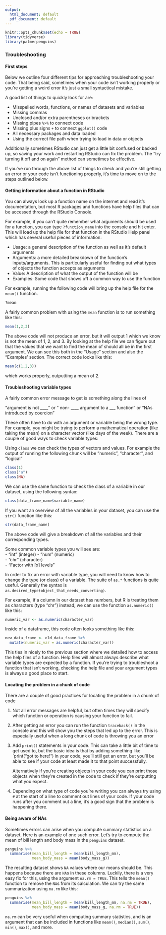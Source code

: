 ```yaml
---
output:
  html_document: default
  pdf_document: default
---
```


```r
knitr::opts_chunk$set(echo = TRUE)
library(tidyverse)
library(palmerpenguins)
```

### Troubleshooting


#### First steps

Below we outline four different tips for approaching troubleshooting your code. That being said, sometimes when your code isn't working properly or you're getting a weird error it's just a small syntactical mistake.

A good list of things to quickly look for are:

  - Misspelled words, functions, or names of datasets and variables
  - Missing commas
  - Unclosed and/or extra parentheses or brackets
  - Missing pipes `%>%` to connect code
  - Missing plus signs `+` to connect `ggplot()` code
  - All necessary packages and data loaded
  - Using the correct file path when trying to load in data or objects

Additionally sometimes RStudio can just get a little bit confused or backed up, so saving your work and restarting RStudio can fix the problem. The "try turning it off and on again" method can sometimes be effective. 

If you've run through the above list of things to check and you're still getting an error or your code isn't functioning properly, it's time to move on to the steps outlined below.


#### Getting information about a function in RStudio

You can always look up a function name on the internet and read it's documentation, but most R packages and functions have help files that can be accessed through the RStudio Console.

For example, if you can't quite remember what arguments should be used for a function, you can type `?function_name` into the console and hit enter. This will load up the help file for that function in the RStudio Help panel which has several useful pieces of information:

  - Usage: a general description of the function as well as it's default arguments
  - Arguments: a more detailed breakdown of the function's inputs/arguments. This is particularly useful for finding out what types of objects the function accepts as arguments
  - Value: A description of what the output of the function will be
  - Examples: Some code that shows off a common way to use the function
  
For example, running the following code will bring up the help file for the `mean()` function.

```r
?mean
```

A fairly common problem with using the `mean` function is to run something like this:

```r
mean(1,2,3)
```

The above code will not produce an error, but it will output 1 which we know is not the mean of 1, 2, and 3. By looking at the help file we can figure out that the values that we want to find the mean of should all be in the first argument. We can see this both in the "Usage" section and also the "Examples' section. The correct code looks like this:

```r
mean(c(1,2,3))
```

which works properly, outputting a mean of 2.


#### Troubleshooting variable types

A fairly common error message to get is something along the lines of

"argument is not ____ " or " non- ____ argument to a ___ function" or "NAs introduced by coercion"

These often have to do with an argument or variable being the wrong type. For example, you might be trying to perform a mathematical operation (like taking the mean) on a character vector (like days of the week). There are a couple of good ways to check variable types:

Using `class` we can check the types of vectors and values. For example the output of running the following chunk will be "numeric", "character", and "logical"

```r
class(1)
class("a")
class(NA)
```

We can use the same function to check the class of a variable in our dataset, using the following syntax:

```r
class(data_frame_name$variable_name)
```

If you want an overview of all the variables in your dataset, you can use the `str()` function like this:

```r
str(data_frame_name)
```

The above code will give a breakdown of all the variables and their corresponding types.

Some common variable types you will see are:  
- "int" (integer)
- "num" (numeric)  
- "chr" (character)  
- "Factor with [x] levels"  


In order to fix an error with variable type, you will need to know how to change the type (or class) of a variable. The suite of `as.*` functions is quite useful. Generally the syntax is `as.desired_type(object_that_needs_converting)`.

For example, if a column in our dataset has numbers, but R is treating them as characters (type "chr") instead, we can use the function `as.numeric()` like this:

```r
numeric_var <- as.numeric(character_var)
```

Inside of a dataframe, this code often looks something like this:

```r
new_data_frame <- old_data_frame %>% 
  mutate(numeric_var = as.numeric(character_var))
```

This ties in nicely to the previous section where we detailed how to access the help files of a function. Help files will almost always describe what variable types are expected by a function. If you're trying to troubleshoot a function that isn't working, checking the help file and your argument types is always a good place to start.

#### Locating the problem in a chunk of code

There are a couple of good practices for locating the problem in a chunk of code

1. Not all error messages are helpful, but often times they will specify which function or operation is causing your    function to fail. 

2. After getting an error you can run the function `traceback()` in the console and this will show you the steps that    led up to the error. This is especially useful when a long chunk of code is throwing you an error

3. Add `print()` statements in your code. This can take a little bit of time to get used to, but the basic idea is 
   that by adding something like `print("got to here!") in your code, you'll still get an error, but you'll be able 
   to see if your code at least made it to that point successfully.
   
   Alternatively if you're creating objects in your code you can print those objects when they're created in the code
   to check if they're outputting what you expect.

4. Depending on what type of code you're writing you can always try using `#` at the start of a line to comment out lines of your code. If your code runs after you comment out a line, it's a good sign that the problem is happening there.
   
#### Being aware of NAs

Sometimes errors can arise when you compute summary statistics on a dataset. Here is an example of one such error. Let's try to compute the mean of bill length and body mass in the `penguins` dataset.

```r
penguins %>%
  summarise(mean_bill_length = mean(bill_length_mm),
            mean_body_mass = mean(body_mass_g))
```

The resulting dataset shows `NA` values where our means should be. This happens because there are `NA`s in these columns. Luckily, there is a very easy fix for this, using the argument `na.rm = TRUE`. This tells the `mean()` function to remove the `NA`s from its calculation. We can try the same summarization using `na.rm` like this:

```r
penguins %>%
  summarise(mean_bill_length = mean(bill_length_mm, na.rm = TRUE),
            mean_body_mass = mean(body_mass_g, na.rm = TRUE))
```

`na.rm` can be very useful when computing summary statistics, and is an argument that can be included in functions like `mean()`, `median()`, `sum()`, `min()`, `max()`, and more. 

